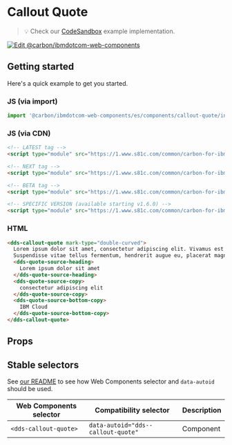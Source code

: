 
# Callout Quote

> 💡 Check our
> [CodeSandbox](https://githubbox.com/carbon-design-system/ibm-dotcom-library/tree/master/packages/web-components/examples/codesandbox/components/callout-quote)
> example implementation.

[![Edit @carbon/ibmdotcom-web-components](https://codesandbox.io/static/img/play-codesandbox.svg)](https://githubbox.com/carbon-design-system/ibm-dotcom-library/tree/master/packages/web-components/examples/codesandbox/components/callout-quote)

## Getting started

Here's a quick example to get you started.

### JS (via import)

```javascript
import '@carbon/ibmdotcom-web-components/es/components/callout-quote/index.js';
```

### JS (via CDN)

```html
<!-- LATEST tag -->
<script type="module" src="https://1.www.s81c.com/common/carbon-for-ibm-dotcom/latest/callout-quote.min.js"></script>

<!-- NEXT tag -->
<script type="module" src="https://1.www.s81c.com/common/carbon-for-ibm-dotcom/next/callout-quote.min.js"></script>

<!-- BETA tag -->
<script type="module" src="https://1.www.s81c.com/common/carbon-for-ibm-dotcom/beta/callout-quote.min.js"></script>

<!-- SPECIFIC VERSION (available starting v1.6.0) -->
<script type="module" src="https://1.www.s81c.com/common/carbon-for-ibm-dotcom/v1.6.0/callout-quote.min.js"></script>
```

<Description markdown={plex} />

### HTML

```html
<dds-callout-quote mark-type="double-curved">
  Lorem ipsum dolor sit amet, consectetur adipiscing elit. Vivamus est purus, posuere at est vitae, ornare rhoncus sem.
  Suspendisse vitae tellus fermentum, hendrerit augue eu, placerat magna.
  <dds-quote-source-heading>
    Lorem ipsum dolor sit amet
  </dds-quote-source-heading>
  <dds-quote-source-copy>
    consectetur adipiscing elit
  </dds-quote-source-copy>
  <dds-quote-source-bottom-copy>
    IBM Cloud
  </dds-quote-source-bottom-copy>
</dds-callout-quote>
```

## Props

<Props of="dds-callout-quote" />

## Stable selectors

See [our README](https://github.com/carbon-design-system/carbon-for-ibm-dotcom/tree/master/packages/web-components#stable-selectors-for-analytics-and-integratione2e-testing-in-web-components) to see how Web Components selector and `data-autoid` should be used.

| Web Components selector | Compatibility selector             | Description |
| ----------------------- | ---------------------------------- | ----------- |
| `<dds-callout-quote>`   | `data-autoid="dds--callout-quote"` | Component   |

<Description markdown={contributing} />
